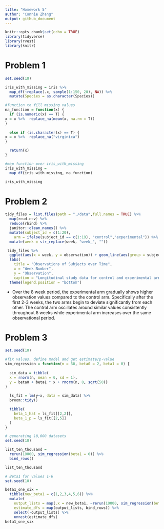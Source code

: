 ```yaml
---
title: "Homework 5"
author: "Connie Zhang"
output: github_document
---
```


```r
knitr::opts_chunk$set(echo = TRUE)
library(tidyverse)
library(rvest)
library(knitr)
```

# Problem 1 
```r

set.seed(10)

iris_with_missing = iris %>% 
  map_df(~replace(.x, sample(1:150, 20), NA)) %>%
  mutate(Species = as.character(Species))

#function to fill missing values
na_function = function(x) {
  if (is.numeric(x) == T) { 
x = x %>%  replace_na(mean(x, na.rm = T))
}
  
  else if (is.character(x) == T) { 
x = x %>%  replace_na("virginica")
} 

  return(x)
}

#map function over iris_with_missing
iris_with_missing =
  map_df(iris_with_missing, na_function)

iris_with_missing
```
# Problem 2 
```r
tidy_files = list.files(path = "./data",full.names = TRUE) %>%
  map(read.csv) %>% 
  reduce(rbind) %>% 
  janitor::clean_names() %>%
  mutate(subject_id = c(1:20), 
    arm = ifelse(subject_id == c(1:10), "control","experimental")) %>%      gather(key = week, value = observation, week_1:week_8) %>% 
  mutate(week = str_replace(week, "week_", ""))
```  

```r
 tidy_files %>% 
  ggplot(aes(x = week, y = observation)) + geom_line(aes(group = subject_id, color = arm)) + 
  labs(
    title = "Observations of Subjects over Time", 
    x = "Week Number",
    y = "Observation", 
    caption = "Longitudinal study data for control and experimental arms") +
  theme(legend.position = "bottom")
```

*  Over the 8 week period, the experimental arm gradually shows higher  observation values compared to the control arm. Specifically after the first 2-3 weeks, the two arms begin to deviate significantly from each other. The control arm oscillates around similar values consistently throughout 8 weeks while experimental arm increases over the same observational period.  

# Problem 3 
```r
set.seed(10)

#fix values, define model and get estimate/p-value
sim_regression = function(n = 30, beta0 = 2, beta1 = 0) {
  
  sim_data = tibble(
  x = rnorm(n, mean = 0, sd = 1),
  y = beta0 + beta1 * x + rnorm(n, 0, sqrt(50))
)
  
  ls_fit = lm(y~x, data = sim_data) %>%
  broom::tidy()

  tibble(
    beta_1_hat = ls_fit[[2,2]],
    beta_1_p = ls_fit[[2,5]]
  )
}
```

```r
# generating 10,000 datasets
set.seed(10)

list_ten_thousand =
  rerun(10000, sim_regression(beta1 = 0)) %>% 
  bind_rows()

list_ten_thousand

```

```r
# Beta1 for values 1-6 
set.seed(10)

beta1_one_six = 
  tibble(new_beta1 = c(1,2,3,4,5,6)) %>% 
  mutate(
    output_lists = map(.x = new_beta1, ~rerun(10000, sim_regression(beta1 = .x))),
    estimate_dfs = map(output_lists, bind_rows)) %>% 
    select(-output_lists) %>% 
    unnest(estimate_dfs)
beta1_one_six
```
